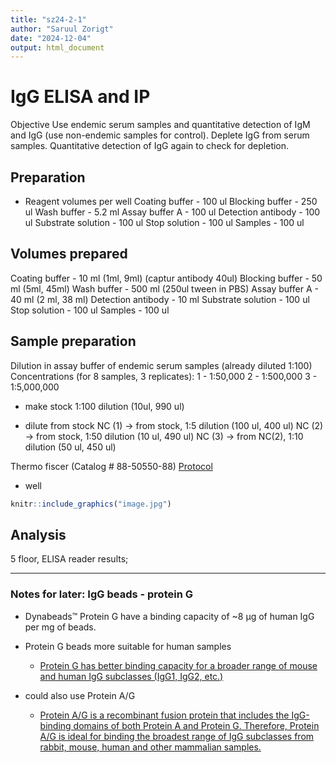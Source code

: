 ```yaml
---
title: "sz24-2-1"
author: "Saruul Zorigt"
date: "2024-12-04"
output: html_document
---
```


# IgG ELISA and IP 
Objective
Use endemic serum samples and quantitative detection of IgM and IgG (use non-endemic samples for control). Deplete IgG from serum samples. Quantitative detection of IgG again to check for depletion. 


## Preparation 
* Reagent volumes per well 
Coating buffer - 100 ul
Blocking buffer - 250 ul
Wash buffer - 5.2 ml
Assay buffer A - 100 ul
Detection antibody - 100 ul
Substrate solution - 100 ul
Stop solution - 100 ul
Samples - 100 ul 


## Volumes prepared 
Coating buffer - 10 ml (1ml, 9ml) (captur antibody 40ul)
Blocking buffer - 50 ml (5ml, 45ml)
Wash buffer - 500 ml (250ul tween in PBS)
Assay buffer A - 40 ml (2 ml, 38 ml)
Detection antibody - 10 ml 
Substrate solution - 100 ul
Stop solution - 100 ul
Samples - 100 ul 


## Sample preparation 
Dilution in assay buffer of endemic serum samples (already diluted 1:100)
Concentrations (for 8 samples, 3 replicates): 
1 - 1:50,000 
2 - 1:500,000
3 - 1:5,000,000

* make stock
1:100 dilution (10ul, 990 ul)

* dilute from stock 
NC (1) -> from stock, 1:5 dilution (100 ul, 400 ul)
NC (2) -> from stock, 1:50 dilution (10 ul, 490 ul)
NC (3) -> from NC(2), 1:10 dilution (50 ul, 450 ul)

Thermo fiscer (Catalog # 88-50550-88) [Protocol](https://assets.thermofisher.com/TFS-Assets%2FLSG%2Fmanuals%2F88-50550.pdf)

* well 
```r
knitr::include_graphics("image.jpg")
```


## Analysis 
5 floor, ELISA reader 
results; 

------
### Notes for later: IgG beads - protein G 
* Dynabeads™ Protein G have a binding capacity of ~8 µg of human IgG per mg of beads.

* Protein G beads more suitable for human samples 
  + [Protein G has better binding capacity for a broader range of mouse and human IgG subclasses (IgG1, IgG2, etc.)](https://www.thermofisher.com/us/en/home/life-science/antibodies/antibodies-learning-center/antibodies-resource-library/antibody-methods/comparison-antibody-igg-binding-proteins.html)

* could also use Protein A/G
  + [Protein A/G is a recombinant fusion protein that includes the IgG-binding domains of both Protein A and Protein G. Therefore, Protein A/G is ideal for binding the broadest range of IgG subclasses from rabbit, mouse, human and other mammalian samples.](https://www.thermofisher.com/us/en/home/life-science/antibodies/antibodies-learning-center/antibodies-resource-library/antibody-methods/comparison-antibody-igg-binding-proteins.html)
 
